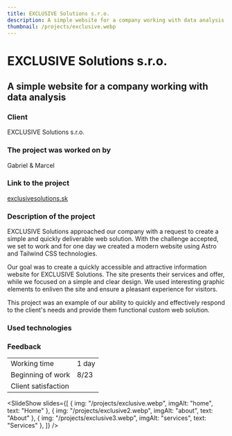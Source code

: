 ```yaml
---
title: EXCLUSIVE Solutions s.r.o.
description: A simple website for a company working with data analysis
thumbnail: /projects/exclusive.webp
---
```



# EXCLUSIVE Solutions s.r.o.

## A simple website for a company working with data analysis

### Client

EXCLUSIVE Solutions s.r.o.

### The project was worked on by

Gabriel & Marcel

### Link to the project

[exclusivesolutions.sk](https://exclusivesolutions.sk)

### Description of the project

EXCLUSIVE Solutions approached our company with a request to create a simple
and quickly deliverable web solution. With the challenge accepted, we set to work and for
one day we created a modern website using Astro and Tailwind CSS technologies.

Our goal was to create a quickly accessible and attractive information website for EXCLUSIVE Solutions.
The site presents their services and offer, while we focused on a simple and clear design.
We used interesting graphic elements to enliven the site and ensure a pleasant experience for visitors.

This project was an example of our ability to quickly and effectively respond to the client's needs and provide them
functional custom web solution.

### Used technologies

<div class="not-prose mt-5 flex flex-wrap gap-7">
  <Technology name="Astro" color="#7310a3" size={40}>
    <Icon name="simple-icons:astro" size={40} />
  </Technology>
  <Technology name="tailwindcss" color="#139494" size={40}>
    <Icon name="logos:tailwindcss-icon" size={40} />
  </Technology>
</div>

### Feedback

|                     |                              |
| ------------------- | ---------------------------- |
| Working time        | 1 day                      |
| Beginning of work   | 8/23                         |
| Client satisfaction | <StarsRating rating={5} /> |

<SlideShow
  slides={[
    { img: "/projects/exclusive.webp", imgAlt: "home", text: "Home" },
    { img: "/projects/exclusive2.webp", imgAlt: "about", text: "About" },
    { img: "/projects/exclusive3.webp", imgAlt: "services", text: "Services" },
  ]}
/>
